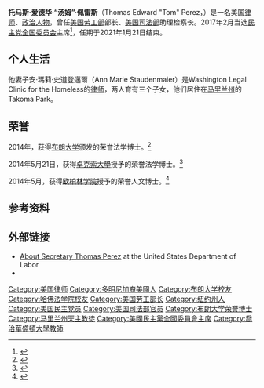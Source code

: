 {{noteTA
|G1=PresidentsUS
|G2=PP
|1=zh-hans:佩雷斯;zh-hant:佩雷斯;zh-tw:培瑞斯;
}}
{{Infobox officeholder
|name         = Tom Perez
|image        = Official portrait of United States Secretary of Labor Tom Perez.jpg
|office       = [[民主黨全國委員會|民主黨全國委員會]]主席
|deputy       = [[凱斯·埃里森|凱斯·埃里森]]
|term_start   = 2017年2月25日
|term_end     = 2021年1月21日 
|predecessor  = {{le|唐娜·巴西勒|Donna Brazile}}{{small|（代理）}}
|successor    = {{le|杰米·哈里森|Jaime Harrison}} 
|office1       = 第26任[[美国劳工部|美国劳工部]]部长
|president1    = [[奥巴马|奥巴马]]
|deputy1       = [[盧沛寧|盧沛寧]]
|term_start1   = 2013年7月23日
|term_end1     = 2017年1月20日
|predecessor1  = [[塞斯·哈里斯|塞斯·哈里斯]]{{small|（代理）}}
|successor1    = {{le|愛德華·C·赫格勒|Edward C. Hugler}}{{small|（代理）}}
|office2      = [[美国司法部|美国司法部]]民权事务助理检察长
|president2   = [[奥巴马|奥巴马]]
|term_start2  = 2009年10月8日
|term_end2    = 2013年7月23日
|predecessor2 = [[Wan_J._Kim|Wan Kim]]
|successor2   = Joycelyn Samuels {{small|(代理)}}
|office3      = [[马里兰州|马里兰州]]劳工、许可与规则部长
|governor3    = [[馬丁·奧馬利|馬丁·奧馬利]]
|term_start3  = 2007年3月15日
|term_end3    = 2009年10月7日
|predecessor3 = James Fielder
|successor3   = Alexander Sanchez
|birth_name   = Thomas Edward Perez
|birth_date   = {{birth date and age|1961|10|7}}
|birth_place  = {{US}}[[纽约州|纽约州]][[布法罗|布法罗]]
|nationality  = {{US}}
|death_date   = 
|death_place  = 
|party        =  {{UDP}}
|spouse       = Ann Marie Staudenmaier
|children     = Amalia<br>Susana<br>Rafael
|education  = [[布朗大学|布朗大学]] <small>([[文学士|AB]])</small><br> [[哈佛大学|哈佛大学]] <small>([[公共政策硕士|MPP]]、[[法学博士|JD]])</small>
|religion     = [[天主教|天主教]]
|signature    = Thomasperez-sig-.png
}}
'''托马斯·爱德华·“汤姆”·佩雷斯'''（Thomas Edward "Tom" Perez，{{bd|1961年|10月7日|||catIdx=Perez}}）是一名美国[[律师|律师]]、[[政治人物|政治人物]]，曾任[[美国劳工部|美国劳工部]]部长、[[美国司法部|美国司法部]]助理检察长。2017年2月当选[[民主党全国委员会|民主党全国委员会]]主席<ref >{{cite web |url=http://www.voachinese.com/a/dnc-chairman-20170225/3739953.html |language= |title=汤姆·佩雷斯当选美国民主党全国委员会主席 |publisher=美国之音 |date=2017年2月26日 |accessdate= |archive-date=2017年2月27日 |archive-url=https://web.archive.org/web/20170227063704/http://www.voachinese.com/a/dnc-chairman-20170225/3739953.html |dead-url=no }}</ref>，任期于2021年1月21日结束。

==个人生活==
他妻子安·瑪莉·史道登邁爾（Ann Marie Staudenmaier）是Washington Legal Clinic for the Homeless的[[律师|律师]]，两人育有三个子女，他们居住在[[马里兰州|马里兰州]]的Takoma Park。

==荣誉==
2014年，获得[[布朗大学|布朗大学]]颁发的荣誉法学博士。<ref name="brownu">{{cite web|title=Brown confers nine honorary degrees|url=http://news.brown.edu/pressreleases/2014/05/hdcitations#Perez|publisher=Brown University|accessdate=2014-05-27|date=2014-05-25|archive-date=2014-05-28|archive-url=https://web.archive.org/web/20140528024637/http://news.brown.edu/pressreleases/2014/05/hdcitations#Perez|dead-url=yes}}</ref>

2014年5月21日，获得[[卓克索大學|卓克索大學]]授予的荣誉法学博士。<ref name="Drexel">{{cite web|script-title=en:U.S. Labor Secretary Exhorts Class of 2014 to Play in the ‘Orchestra of Opportunity’|url=http://drexel.edu/law/news/articles/overview/2014/May/drexel-law-commencement-secretary-perez-05212014/#.U4U0byiGvyU#Perez|publisher=Drexel University|accessdate=2014-05-27|date=2014-05-22|archive-date=2016-04-22|archive-url=https://web.archive.org/web/20160422123900/http://drexel.edu/law/news/articles/overview/2014/May/drexel-law-commencement-secretary-perez-05212014/#.U4U0byiGvyU|dead-url=no}}</ref>

2014年5月，获得[[欧柏林学院|欧柏林学院]]授予的荣誉人文博士。<ref>{{cite web|title=Oberlin College Commencement|url=http://new.oberlin.edu/events-activities/commencement/|website=oberlin.edu|publisher=Oberlin College|accessdate=2014-06-03|archive-date=2018-03-24|archive-url=https://web.archive.org/web/20180324044303/http://new.oberlin.edu/events-activities/commencement/|dead-url=no}}</ref>

== 参考资料 ==
{{Reflist}}

==外部链接==
* [http://www.dol.gov/_sec/ About Secretary Thomas Perez] {{Wayback|url=http://www.dol.gov/_sec/ |date=20160102013059 }} at the United States Department of Labor
* {{C-SPAN|Thomas Perez}}

{{Barack Obama cabinet}}
{{normdaten}}
{{DEFAULTSORT:Perez, Thomas}}
[[Category:美国律师|Category:美国律师]]
[[Category:多明尼加裔美國人|Category:多明尼加裔美國人]]
[[Category:布朗大学校友|Category:布朗大学校友]]
[[Category:哈佛法学院校友|Category:哈佛法学院校友]]
[[Category:美国劳工部长|Category:美国劳工部长]]
[[Category:纽约州人|Category:纽约州人]]
[[Category:美国民主党员|Category:美国民主党员]]
[[Category:美国司法部官员|Category:美国司法部官员]]
[[Category:布朗大学荣誉博士|Category:布朗大学荣誉博士]]
[[Category:马里兰州天主教徒|Category:马里兰州天主教徒]]
[[Category:美國民主黨全國委員會主席|Category:美國民主黨全國委員會主席]]
[[Category:喬治華盛頓大學教師|Category:喬治華盛頓大學教師]]